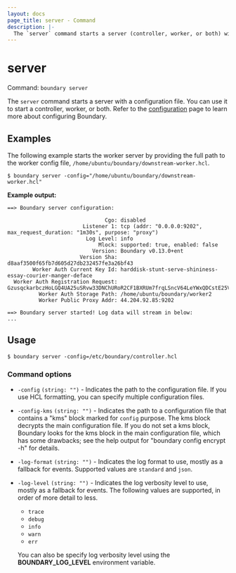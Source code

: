 ```yaml
---
layout: docs
page_title: server - Command
description: |-
  The `server` command starts a server (controller, worker, or both) with a configuration file.
---
```


# server

Command: `boundary server`

The `server` command starts a server with a configuration file.
You can use it to start a controller, worker, or both.
Refer to the [configuration](/boundary/docs/configuration) page to learn more about configuring Boundary.

## Examples

The following example starts the worker server by providing the full path to the worker config file, `/home/ubuntu/boundary/downstream-worker.hcl`.

```shell-session
$ boundary server -config="/home/ubuntu/boundary/downstream-worker.hcl"
```

**Example output:**

<CodeBlockConfig hideClipboard>

```shell-session
==> Boundary server configuration:

                               Cgo: disabled
                        Listener 1: tcp (addr: "0.0.0.0:9202", max_request_duration: "1m30s", purpose: "proxy")
                         Log Level: info
                             Mlock: supported: true, enabled: false
                           Version: Boundary v0.13.0+ent
                       Version Sha: d8aaf3500f65fb7d605d27db232457fe3a26bf43
        Worker Auth Current Key Id: harddisk-stunt-serve-shininess-essay-courier-manger-deface
  Worker Auth Registration Request: GzusqckarbczHoLGQ4UA25uSRvw33DNChURoR2CF1BXRUm7frqLSncV64LeYWxQDCstE25Vj6QSBQ1aGh8BUo1dnz899rt3LgktzRGU4vWYcHmvPQKpsSUTJqA42nJxBfpxopKyCvzxZNxgbTSw5BNN9BUsnoy58niY5ui38NhKPKdmKjVDoU4TRVd4Bvti4F2H5C8pBB3qhY6qyeaSRoKjDcEzdTa7S3JicVzbtmfWnfyMLTJ21jRypH2S5haK4RBhFP319mw6DYNhVo7opBkBoW2FaaJbeowGj8b5wFX
          Worker Auth Storage Path: /home/ubuntu/boundary/worker2
          Worker Public Proxy Addr: 44.204.92.85:9202

==> Boundary server started! Log data will stream in below:
...
```

</CodeBlockConfig>


## Usage

<CodeBlockConfig hideClipboard>

```shell-session
$ boundary server -config=/etc/boundary/controller.hcl
```

</CodeBlockConfig>


### Command options

- `-config` `(string: "")` - Indicates the path to the configuration file.
If you use HCL formatting, you can specify multiple configuration files.

- `-config-kms` `(string: "")` - Indicates the path to a configuration file that contains a "kms"
   block marked for `config` purpose.
   The kms block decrypts the main configuration file.
   If you do not set a kms block, Boundary looks for the kms block in the main
   configuration file, which has some drawbacks; see the help output for
   "boundary config encrypt -h" for details.

- `-log-format` `(string: "")` - Indicates the log format to use, mostly as a fallback for events.
   Supported values are `standard` and `json`.

- `-log-level` `(string: "")` - Indicates the log verbosity level to use, mostly as a fallback for
   events. The following values are supported, in order of more detail to less.

   - `trace`
   - `debug`
   - `info`
   - `warn`
   - `err`

   You can also be specify log verbosity level using the **BOUNDARY_LOG_LEVEL** environment variable.